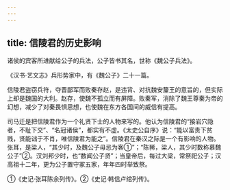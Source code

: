 ```yaml
---
---
---
```

title: 信陵君的历史影响
---



诸侯的宾客所进献给公子的兵法，公子皆书其名，世称《魏公子兵法》。

《汉书·艺文志》兵形势家中，有《魏公子》二十一篇。

信陵君盗窃兵符，夺晋鄙军而败秦存赵，是违背、对抗魏安釐王的意旨的，但实际上却是魏国的大利。赵存，使魏不孤立而有屏障。败秦军，消除了魏王尊秦为帝的幻想，减少了对秦畏惧思想，也使魏在东方各国间的威信有提高。

司马迁是把信陵君作为一个礼贤下士的人物来写的。他认为信陵君的“接岩穴隐者，不耻下交”、“名冠诸侯”，都实有不虚。《太史公自序》说：“能以富贵下贫贱，贤能诎于不肖，唯信陵君为能之”。信陵君在秦汉之际是一个有影响的人物。张耳，是梁人，“其少时，及魏公子毋忌为客①”；“陈豨，梁人，其少时数称慕魏公子”②。汉刘邦少时，也“数闻公子贤”；当皇帝后，每过大梁，常祭祀公子；汉高祖十二年，更为公子置守冢五家，年年四时举致祭。

①《史记·张耳陈余列传》。②《史记·韩信卢绾列传》。